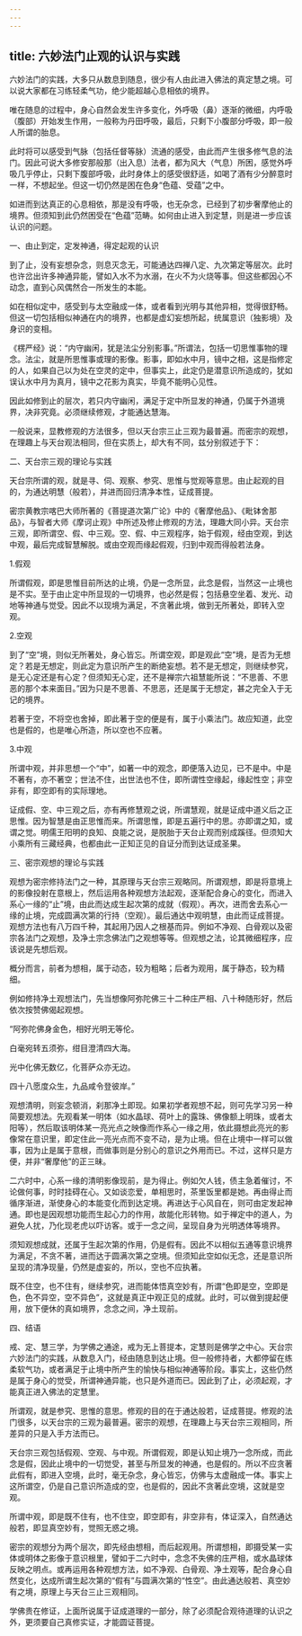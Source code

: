 ```yaml
---
---
---
```

title: 六妙法门止观的认识与实践
---




六妙法门的实践，大多只从数息到随息，很少有人由此进入佛法的真定慧之境。可以说大家都在习练轻柔气功，绝少能超越心息相依的境界。

唯在随息的过程中，身心自然会发生许多变化，外呼吸（鼻）逐渐的微细，内呼吸（腹部）开始发生作用，一般称为丹田呼吸，最后，只剩下小腹部分呼吸，即一般人所谓的胎息。

此时将可以感受到气脉（包括任督等脉）流通的感受，由此而产生很多修气息的法门。因此可说大多修安那般那（出入息）法者，都为风大（气息）所困，感觉外呼吸几乎停止，只剩下腹部呼吸，此时身体上的感受很舒适，如喝了酒有少分醉意时一样，不想起坐。但这一切仍然是困在色身“色蕴、受蕴”之中。

如进而到达真正的心息相依，那是没有呼吸，也无杂念，已经到了初步奢摩他止的境界。但须知到此仍然困受在“色蕴”范畴。如何由止进入到定慧，则是进一步应该认识的问题。

一、由止到定，定发神通，得定起观的认识

到了止，没有妄想杂念，则息灭念无，可能通达四禅八定、九次第定等层次。此时也许岔出许多神通异能，譬如入水不为水溺，在火不为火烧等事。但这些都因心不动念，直到心风偶然合一所发生的本能。

如在相似定中，感受到与太空融成一体，或者看到光明与其他异相，觉得很舒畅。但这一切包括相似神通在内的境界，也都是虚幻妄想所起，统属意识（独影境）及身识的变相。

《楞严经》说：“内守幽闲，犹是法尘分别影事。”所谓法，包括一切思惟事物的理念。法尘，就是所思惟事或理的影像。影事，即如水中月，镜中之相，这是指修定的人，如果自己以为处在空灵的定中，但事实上，此定仍是潜意识所造成的，犹如误认水中月为真月，镜中之花影为真实，毕竟不能明心见性。

因此如修到止的层次，若只内守幽闲，满足于定中所显发的神通，仍属于外道境界，决非究竟。必须继续修观，才能通达慧海。

一般说来，显教修观的方法很多，但以天台宗三止三观为最普遍。而密宗的观想，在理趣上与天台观法相同，但在实质上，却大有不同，兹分别叙述于下：

二、天台宗三观的理论与实践

天台宗所谓的观，就是寻、伺、观察、参究、思惟与觉观等意思。由止起观的目的，为通达明慧（般若），并进而回归清净本性，证成菩提。

密宗黄教宗喀巴大师所著的《菩提道次第广论》中的《奢摩他品》、《毗钵舍那品》，与智者大师《摩诃止观》中所述及修止修观的方法，理趣大同小异。天台宗三观，即所谓空、假、中三观。空、假、中三观程序，始于假观，经由空观，到达中观，最后完成智慧解脱。或由空观而缘起假观，归到中观而得般若法身。

1.假观

所谓假观，即是思惟目前所达的止境，仍是一念所显，此念是假，当然这一止境也是不实。至于由止定中所显现的一切境界，也必然是假；包括悬空坐着、发光、动地等神通与觉受。因此不以现境为满足，不贪著此境，做到无所著处，即转入空观。

2.空观

到了“空”境，则似无所著处，身心皆忘。所谓空观，即是观此“空”境，是否为无想定？若是无想定，则此定为意识所产生的断绝妄想。若不是无想定，则继续参究，是无心定还是有心定？但须知无心定，还不是禅宗六祖慧能所说：“不思善、不思恶的那个本来面目。”因为只是不思善、不思恶，还是属于无想定，甚之完全入于无记的境界。

若著于空，不将空也舍掉，即此著于空的便是有，属于小乘法门。故应知道，此空也是假的，也是唯心所造，所以空也不应著。

3.中观

所谓中观，并非思想一个“中”，如著一中的观念，即便落入边见，已不是中。中是不著有，亦不著空；世法不住，出世法也不住，即所谓性空缘起，缘起性空；非空非有，即空即有的实际理地。

证成假、空、中三观之后，亦有再修慧观之说，所谓慧观，就是证成中道义后之正思惟。因为智慧是由正思惟而来。所谓思惟，即是五遍行中的思。亦即谓之知，或谓之觉。明儒王阳明的良知、良能之说，是脱胎于天台止观而别成蹊径。但须知大小乘所有三藏经典，也都由此一正知正见的自证分而到达证成圣果。

三、密宗观想的理论与实践

观想为密宗修持法门之一种，其原理与天台宗三观略同。所谓观想，即是将意境上的影像投射在意根上，然后运用各种观想方法起观，逐渐配合身心的变化，而进入系心一缘的“止”境，由此而达成生起次第的成就（假观）。再次，进而舍去系心一缘的止境，完成圆满次第的行持（空观）。最后通达中观明慧，由此而证成菩提。观想方法也有八万四千种，其起用乃因人之根基而异。例如不净观、白骨观以及密宗各法门之观想，及净土宗念佛法门之观想等等。但观想之法，论其微细程序，应该说是先想后观。

概分而言，前者为想相，属于动态，较为粗略；后者为观用，属于静态，较为精细。

例如修持净土观想法门，先当想像阿弥陀佛三十二种庄严相、八十种随形好，然后依次按赞佛偈起观想。

“阿弥陀佛身金色，相好光明无等伦。

白毫宛转五须弥，绀目澄清四大海。

光中化佛无数亿，化菩萨众亦无边。

四十八愿度众生，九品咸令登彼岸。”

观想清明，则妄念顿消，刹那净土即现。如果初学者观想不起，则可先学习另一种简要观想法。先观看某一明体（如水晶球、荷叶上的露珠、佛像额上明珠，或者太阳等），然后取该明体某一亮光点之映像而作系心一缘之用，依此摄想此亮光的影像常在意识里，即定住此一亮光点而不变不动，是为止境。但在止境中一样可以做事，因为止是属于意根，而做事则是分别心的意识之外用而已。不过，这样只是方便，并非“奢摩他”的正三昧。

二六时中，心系一缘的清明影像现前，是为得止。例如欠人钱，债主急着催讨，不论做何事，时时挂碍在心。又如谈恋爱，单相思时，茶里饭里都是她。再由得止而循序渐进，渐使身心的本能变化而到达定境。再进达于心风自在，则可由定发起神通。即也是因观想功能而生起心力的作用，故能化形转物。如于禅定中的道人，为避免人扰，乃化现老虎以吓访客。或于一念之间，呈现自身为光明透体等境界。

须知观想成就，还属于生起次第的作用，仍是假有。因此不以相似五通等意识境界为满足，不贪不著，进而达于圆满次第之空境。但须知此空如似无念，还是意识所呈现的清净现量，仍然是虚妄的，所以，空也不应执著。

既不住空，也不住有，继续参究，进而能体悟真空妙有，所谓“色即是空，空即是色，色不异空，空不异色”，这就是真正中观正见的成就。此时，可以做到提起便用，放下便休的真如境界，念念之间，净土现前。

四、结语

戒、定、慧三学，为学佛之通途，戒为无上菩提本，定慧则是佛学之中心。天台宗六妙法门的实践，从数息入门，经由随息到达止境。但一般修持者，大都停留在练柔软气功，或者满足于止境中所产生的愉快与相似神通等阶段。事实上，这些仍然是属于身心的觉受，所谓神通异能，也只是外道而已。因此到了止，必须起观，才能真正进入佛法的定慧里。

所谓观，就是参究、思惟的意思。修观的目的在于通达般若，证成菩提。修观的法门很多，以天台宗的三观为最普遍。密宗的观想，在理趣上与天台宗三观相同，所差异的只是入手方法而已。

天台宗三观包括假观、空观、与中观。所谓假观，即是认知止境乃一念所成，而此念是假，因此止境中的一切觉受，甚至与所显发的神通，也是假的。所以不应贪著此假有，即进入空境，此时，毫无杂念，身心皆忘，仿佛与太虚融成一体。事实上这所谓空，仍是自己意识所造成的空，也是假的，因此不贪著此空境，这就是空观。

所谓中观，即是既不住有，也不住空，即空即有，非空非有，体证深入，自然通达般若，即显真空妙有，觉照无惑之境。

密宗的观想分为两个层次，即先经由想相，而后起观用。所谓想相，即摄受某一实体或明体之影像于意识根里，譬如于二六时中，念念不失佛的庄严相，或水晶球体反映之明点。或再运用各种观想方法，如不净观、白骨观、净土观等，配合身心自然变化，达成所谓生起次第的“假有”与圆满次第的“性空”。由此通达般若、真空妙有之境，原理上与天台三止三观相同。

学佛贵在修证，上面所说属于证成道理的一部分，除了必须配合观待道理的认识之外，更须要自己真修实证，才能圆证菩提。